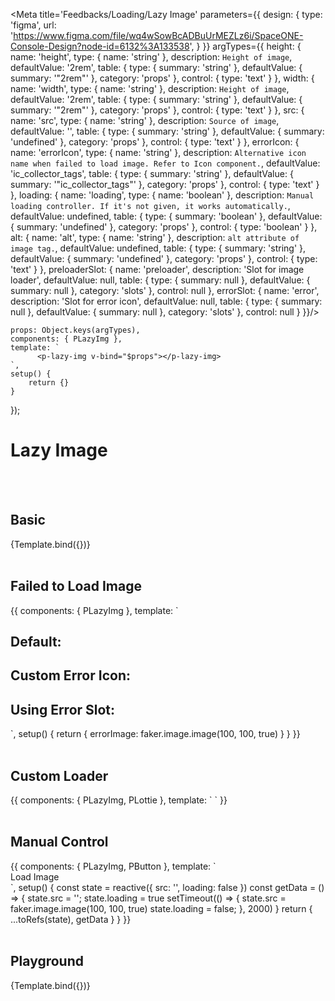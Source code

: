 
<Meta title='Feedbacks/Loading/Lazy Image' parameters={{
    design: {
        type: 'figma',
        url: 'https://www.figma.com/file/wq4wSowBcADBuUrMEZLz6i/SpaceONE-Console-Design?node-id=6132%3A133538',
    }
}} argTypes={{
    height: {
        name: 'height',
        type: { name: 'string' },
        description: `Height of image`,
        defaultValue: '2rem',
        table: {
            type: {
                summary: 'string'
            },
            defaultValue: {
                summary: '"2rem"'
            },
            category: 'props'
        },
        control: {
            type: 'text'
        }
    },
    width: {
        name: 'width',
        type: { name: 'string' },
        description: `Height of image`,
        defaultValue: '2rem',
        table: {
            type: {
                summary: 'string'
            },
            defaultValue: {
                summary: '"2rem"'
            },
            category: 'props'
        },
        control: {
            type: 'text'
        }
    },
    src: {
        name: 'src',
        type: { name: 'string' },
        description: `Source of image`,
        defaultValue: '',
        table: {
            type: {
                summary: 'string'
            },
            defaultValue: {
                summary: 'undefined'
            },
            category: 'props'
        },
        control: {
            type: 'text'
        }
    },
    errorIcon: {
        name: 'errorIcon',
        type: { name: 'string' },
        description: `Alternative icon name when failed to load image. Refer to Icon component.`,
        defaultValue: 'ic_collector_tags',
        table: {
            type: {
                summary: 'string'
            },
            defaultValue: {
                summary: '"ic_collector_tags"'
            },
            category: 'props'
        },
        control: {
            type: 'text'
        }
    },
    loading: {
        name: 'loading',
        type: { name: 'boolean' },
        description: `Manual loading controller. If it's not given, it works automatically.`,
        defaultValue: undefined,
        table: {
            type: {
                summary: 'boolean'
            },
            defaultValue: {
                summary: 'undefined'
            },
            category: 'props'
        },
        control: {
            type: 'boolean'
        }
    },
    alt: {
        name: 'alt',
        type: { name: 'string' },
        description: `alt attribute of image tag.`,
        defaultValue: undefined,
        table: {
            type: {
                summary: 'string'
            },
            defaultValue: {
                summary: 'undefined'
            },
            category: 'props'
        },
        control: {
            type: 'text'
        }
    },
    preloaderSlot: {
        name: 'preloader',
        description: 'Slot for image loader',
        defaultValue: null,
        table: {
            type: {
                summary: null
            },
            defaultValue: {
                summary: null
            },
            category: 'slots'
        },
        control: null
    },
    errorSlot: {
        name: 'error',
        description: 'Slot for error icon',
        defaultValue: null,
        table: {
            type: {
                summary: null
            },
            defaultValue: {
                summary: null
            },
            category: 'slots'
        },
        control: null
    }
}}/>


    props: Object.keys(argTypes),
    components: { PLazyImg },
    template: `
          <p-lazy-img v-bind="$props"></p-lazy-img>
    `,
    setup() {
        return {}
    }
});


# Lazy Image

<br/>
<br/>

## Basic

<Canvas>
    <Story name="Basic" args={{
        src: faker.image.image(100, 100, true)
    }} >
        {Template.bind({})}
    </Story>
</Canvas>

<br/>
<br/>

## Failed to Load Image

<Canvas>
    <Story name="Failed to Load Image">
        {{
            components: { PLazyImg },
            template: `
    <div>
        <div class="flex items-center mb-4">
            <h2 class=" mr-4">Default: </h2>
            <p-lazy-img src="" />
        </div>
        <div class="flex items-center mb-4">
            <h2 class=" mr-4">Custom Error Icon: </h2>
            <p-lazy-img src="" error-icon="admin" />
        </div>
        <div class="flex items-center">
            <h2 class=" mr-4">Using Error Slot: </h2>
            <p-lazy-img src="">
                <template #error>
                    <img :src="errorImage"/>
                </template>
            </p-lazy-img>
        </div>
    </div>
`,
            setup() {
                return {
                    errorImage: faker.image.image(100, 100, true)
                }
            }
        }}
    </Story>
</Canvas>

<br/>
<br/>

## Custom Loader

<Canvas>
    <Story name="Custom Loader">
        {{
            components: { PLazyImg, PLottie },
            template: `
    <p-lazy-img loading>
        <template #preloader>
            <p-lottie name="lottie_working" :size="2"></p-lottie>
        </template>
    </p-lazy-img>
`
        }}
    </Story>
</Canvas>

<br/>
<br/>


## Manual Control

<Canvas>
    <Story name="Manual Control">
        {{
            components: {
                PLazyImg,
                PButton
            },
            template: `
    <div class="flex items-center">
        <p-button class="mr-4" style-type="primary" @click="getData">Load Image</p-button>
        <p-lazy-img :src="src"
            :loading="loading"
        />
    </div>
`,
            setup() {
                const state = reactive({
                    src: '',
                    loading: false
                })
                const getData = () => {
                    state.src = '';
                    state.loading = true
                    setTimeout(() => {
                        state.src = faker.image.image(100, 100, true)
                        state.loading = false;
                    }, 2000)
                }
                return {
                    ...toRefs(state),
                    getData
                }
            }
        }}
    </Story>
</Canvas>

<br/>
<br/>

## Playground

<Canvas>
    <Story name="Playground">
        {Template.bind({})}
    </Story>
</Canvas>

<ArgsTable story="Playground"/>

